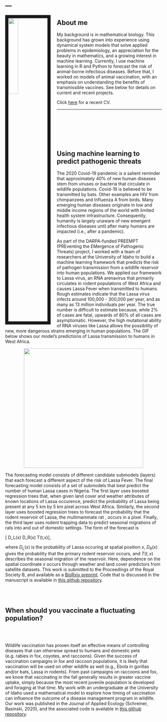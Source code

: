 ---
---

<link rel="stylesheet" href="styles.css" type="text/css">

<img src="images/Me.jpeg" style="width:25%; border:10px solid; margin-right: 20px" align="left">


## About me
My background is in mathematical biology. This background has grown
into experience using dynamical system models that solve applied problems in epidemiology,
an appreciation for the beauty in mathematics,
and a growing interest in machine learning. 
Currently, I use machine learning in R and Python to forecast the risk of animal-borne 
infectious diseases. Before that, I worked on models of animal
vaccination, with an emphasis on understanding the
benefits of transmissible vaccines. See below for details on current and recent projects. 

Click [here](files/CV/Basinski_CV.pdf) for a recent CV. 

***

<br> <br> <br> <br> <br>

\vspace{25in}

## Using machine learning to predict pathogenic threats

The 2020 Covid-19 pandemic is a salient reminder that approximately 40% of new human diseases stem from viruses or bacteria that circulate in wildlife populations. Covid-19 is believed to be transmitted by bats. Other examples are HIV from chimpanzees and Influenza A from birds. Many emerging human diseases originate in low and middle income regions of the world with limited health system infrastructure. Consequently, humanity is largely unaware of new emergent infectious diseases until after many humans are impacted (i.e., after a pandemic). 

As part of the DARPA-funded PREEMPT (PREventing the EMergence of Pathogenic Threats) project, I worked with a team of researchers at the University of Idaho to build a machine learning framework that predicts the risk of pathogen transmission from a wildlife reservoir into human populations. We applied our framework to Lassa virus, an RNA arenavirus that primarily circulates in rodent populations of West Africa and causes Lassa Fever when transmitted to humans. Rough estimates indicate that the Lassa virus infects around 100,000 - 300,000 per year, and as many as 13 million individuals per year. The true number is difficult to estimate because, while 2\% of cases are fatal, upwards of 80\% of all cases are asymptomatic. However, the high mutational ability of RNA viruses like Lassa allows the possibility of new, more dangerous strains emerging in human populations. The GIF below shows our model's predictions of Lassa transmission to humans in West Africa. 

<center>
![](images/movie_forecast.gif){width=4in}
</center>

The forecasting model consists of different candidate submodels (layers) that each forecast a different aspect of the risk of Lassa Fever. The final forecasting model consists of a set of submodels that best predict the number of human Lassa cases in Nigeria. The first layer uses boosted regression trees that, when given land cover and weather attributes of known locations of Lassa occurence, predict the probability of Lassa being present at any 5 km by 5 km pixel across West Africa. Similarly, the second layer uses boosted regression trees to forecast the probability that the rodent reservoir of Lassa, the multimammate rat \emph{Mastomys natalensis}, occurs in a pixel. Finally, the third layer uses rodent trapping data to predict seasonal migrations of rats into and out of domestic settings.  The form of the forecast is

\[ \text{Lassa transmission risk} \sim D_L(x) D_R(x) T(t,x)\],

where $D_L(x)$ is the probability of Lassa occuring at spatial position x, $D_R(x)$ gives the probability that the primary rodent reservoir occurs, and $T(t,x)$ describes the seasonal migration of the reservoir. Here, dependence on the spatial coordinate $x$ occurs through weather and land cover predictors from satellite datasets. This work is submitted to the Proceedings of the Royal Society B, and available as a [BioRxiv preprint](https://www.biorxiv.org/content/10.1101/2020.03.05.979658v1). Code that is discussed in the manuscript is available in [this github repository](https://github.com/54481andrew/Vaccinate-a-fluctuating-population).

<br> <br>

## When should you vaccinate a fluctuating population? 

<br> <br>

Wildlife vaccination has proven itself an effective means of controlling diseases that can otherwise spread to humans and domestic pets (e.g. rabies in fox, coyotes, and raccoons). Given the success of vaccination campaigns in fox and raccoon populations, it is likely that vaccination will be used on other wildlife as well (e.g., Ebola in gorillas and/or bats, Lassa in rodents). From past campaigns on raccoons and fox, we know that vaccinating in the fall generally results in greater vaccine uptake, simply because the most recent juvenile population is developed and foraging at that time. My work with an undergraduate at the University of Idaho used a mathematical model to explore how timing of vaccination can influence the outcome of a disease management program in wildlife. Our work was published in the Journal of Applied Ecology (Schreiner, Basinski, 2020), and the associated code is available in [this github repository](https://github.com/54481andrew/Vaccinate-a-fluctuating-population).


